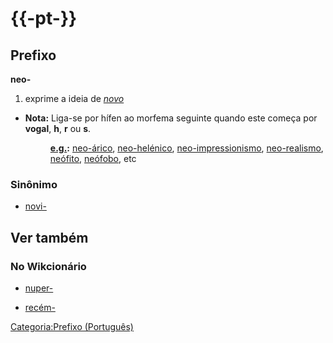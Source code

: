 ={{-pt-}}=
==Prefixo==
'''neo-'''
# exprime a ideia de ''[[novo]]''
{{verTambém.Ini}}
* '''Nota:''' Liga-se por hífen ao morfema seguinte quando este começa por '''vogal''', '''h''', '''r''' ou '''s'''.
*: '''[[e.g.]]:'''   [[neo-árico]], [[neo-helénico]], [[neo-impressionismo]], [[neo-realismo]], [[neófito]], [[neófobo]], etc
{{verTambém.Fim}}

===Sinônimo===
* [[novi-]]

=={{etimologia|pt}}==
{{etimo2|grc|νέος|pt}}

==Ver também==
===No Wikcionário===
{{verTambém.Ini}}
* [[nuper-]]
{{verTambém.NovaColuna}}
* [[recém-]]
{{verTambém.Fim}}

[[Categoria:Prefixo (Português)]]
